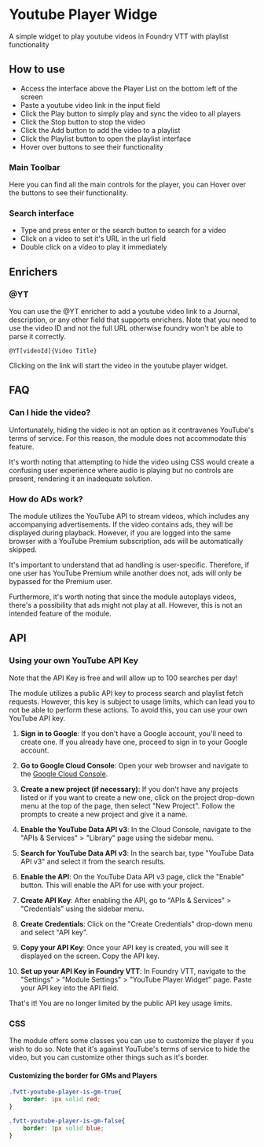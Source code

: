 
# Youtube Player Widge

<ModuleInfo/>

A simple widget to play youtube videos in Foundry VTT with playlist functionality

## How to use

- Access the interface above the Player List on the bottom left of the screen
- Paste a youtube video link in the input field
- Click the Play button to simply play and sync the video to all players
- Click the Stop button to stop the video
- Click the Add button to add the video to a playlist
- Click the Playlist button to open the playlist interface
- Hover over buttons to see their functionality

### Main Toolbar

Here you can find all the main controls for the player, you can Hover over the buttons to see their functionality.

### Search interface

- Type and press enter or the search button to search for a video
- Click on a video to set it's URL in the url field
- Double click on a video to play it immediately

## Enrichers

### @YT

You can use the @YT enricher to add a youtube video link to a Journal, description, or any other field that supports enrichers.
Note that you need to use the video ID and not the full URL otherwise foundry won't be able to parse it correctly.

```
@YT[videoId]{Video Title}
```

Clicking on the link will start the video in the youtube player widget.

## FAQ

### Can I hide the video?
Unfortunately, hiding the video is not an option as it contravenes YouTube's terms of service. For this reason, the module does not accommodate this feature.

It's worth noting that attempting to hide the video using CSS would create a confusing user experience where audio is playing but no controls are present, rendering it an inadequate solution.

### How do ADs work?
The module utilizes the YouTube API to stream videos, which includes any accompanying advertisements. If the video contains ads, they will be displayed during playback. However, if you are logged into the same browser with a YouTube Premium subscription, ads will be automatically skipped.

It's important to understand that ad handling is user-specific. Therefore, if one user has YouTube Premium while another does not, ads will only be bypassed for the Premium user.

Furthermore, it's worth noting that since the module autoplays videos, there's a possibility that ads might not play at all. However, this is not an intended feature of the module.

## API

### Using your own YouTube API Key

<Callout type='info' emoji='ℹ️'>
  Note that the API Key is free and will allow up to 100 searches per day!
</Callout>

The module utilizes a public API key to process search and playlist fetch requests. However, this key is subject to usage limits, which can lead you to not be able to perform these actions. To avoid this, you can use your own YouTube API key.

1. **Sign in to Google**: If you don't have a Google account, you'll need to create one. If you already have one, proceed to sign in to your Google account.

2. **Go to Google Cloud Console**: Open your web browser and navigate to the [Google Cloud Console](https://console.cloud.google.com/).

3. **Create a new project (if necessary)**: If you don't have any projects listed or if you want to create a new one, click on the project drop-down menu at the top of the page, then select "New Project". Follow the prompts to create a new project and give it a name.

4. **Enable the YouTube Data API v3**: In the Cloud Console, navigate to the "APIs & Services" > "Library" page using the sidebar menu.

5. **Search for YouTube Data API v3**: In the search bar, type "YouTube Data API v3" and select it from the search results.

6. **Enable the API**: On the YouTube Data API v3 page, click the "Enable" button. This will enable the API for use with your project.

7. **Create API Key**: After enabling the API, go to "APIs & Services" > "Credentials" using the sidebar menu.

8. **Create Credentials**: Click on the "Create Credentials" drop-down menu and select "API key".

9. **Copy your API Key**: Once your API key is created, you will see it displayed on the screen. Copy the API key.

10. **Set up your API Key in Foundry VTT**: In Foundry VTT, navigate to the "Settings" > "Module Settings" > "YouTube Player Widget" page. Paste your API key into the API field.

That's it! You are no longer limited by the public API key usage limits.


### CSS
The module offers some classes you can use to customize the player if you wish to do so. Note that it's against YouTube's terms of service to hide the video, but you can customize other things such as it's border.

#### Customizing the border for GMs and Players
```css
.fvtt-youtube-player-is-gm-true{
    border: 1px solid red;
}

.fvtt-youtube-player-is-gm-false{
    border: 1px solid blue;
}
```